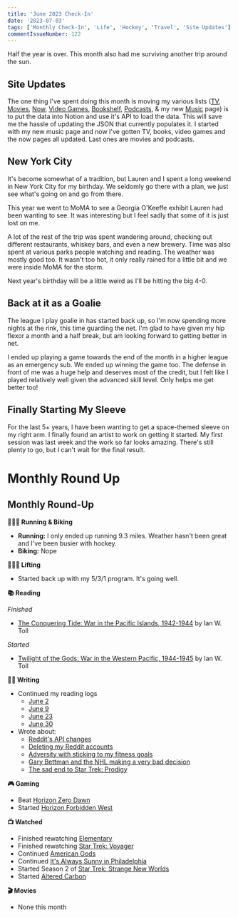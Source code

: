 ```yaml
---
title: 'June 2023 Check-In'
date: '2023-07-03'
tags: ['Monthly Check-In', 'Life', 'Hockey', 'Travel', 'Site Updates']
commentIssueNumber: 122
---
```


Half the year is over. This month also had me surviving another trip around the sun.

## Site Updates

The one thing I've spent doing this month is moving my various lists ([TV](https://kpwags.com/tv), [Movies](https://kpwags.com/movies), [Now](https://kpwags.com/now), [Video Games](https://kpwags.com/video-games), [Bookshelf](https://kpwags.com/bookshelf), [Podcasts](https://kpwags.com/listening), & my new [Music](https://kpwags.com/music) page) is to put the data into Notion and use it's API to load the data. This will save me the hassle of updating the JSON that currently populates it. I started with my new music page and now I've gotten TV, books, video games and the now pages all updated. Last ones are movies and podcasts.

## New York City

It's become somewhat of a tradition, but Lauren and I spent a long weekend in New York City for my birthday. We seldomly go there with a plan, we just see what's going on and go from there.

This year we went to MoMA to see a Georgia O'Keeffe exhibit Lauren had been wanting to see. It was interesting but I feel sadly that some of it is just lost on me.

A lot of the rest of the trip was spent wandering around, checking out different restaurants, whiskey bars, and even a new brewery. Time was also spent at various parks people watching and reading. The weather was mostly good too. It wasn't too hot, it only really rained for a little bit and we were inside MoMA for the storm.

Next year's birthday will be a little weird as I'll be hitting the big 4-0.

## Back at it as a Goalie

The league I play goalie in has started back up, so I'm now spending more nights at the rink, this time guarding the net. I'm glad to have given my hip flexor a month and a half break, but am looking forward to getting better in net.

I ended up playing a game towards the end of the month in a higher league as an emergency sub. We ended up winning the game too. The defense in front of me was a huge help and deserves most of the credit, but I felt like I played relatively well given the advanced skill level. Only helps me get better too!

## Finally Starting My Sleeve

For the last 5+ years, I have been wanting to get a space-themed sleeve on my right arm. I finally found an artist to work on getting it started. My first session was last week and the work so far looks amazing. There's still plenty to go, but I can't wait for the final result.

# Monthly Round Up

## Monthly Round-Up

**🏃🏼‍♂️ Running & Biking**

- **Running:** I only ended up running 9.3 miles. Weather hasn't been great and I've been busier with hockey.
- **Biking:** Nope

**🏋🏼‍♂️ Lifting**

- Started back up with my 5/3/1 program. It's going well.

**📚 Reading**

*Finished*
- [The Conquering Tide: War in the Pacific Islands, 1942-1944](https://bookshop.org/p/books/the-conquering-tide-war-in-the-pacific-islands-1942-1944-ian-w-toll/8758811?ean=9780393353204) by Ian W. Toll

*Started*
- [Twilight of the Gods: War in the Western Pacific, 1944-1945](https://bookshop.org/p/books/twilight-of-the-gods-war-in-the-western-pacific-1944-1945-ian-w-toll/13150893?ean=9780393868302) by Ian W. Toll

**✍🏻 Writing**

- Continued my reading logs
	- [June 2](https://kpwags.com/reading-log/31)
	- [June 9](https://kpwags.com/reading-log/32)
	- [June 23](https://kpwags.com/reading-log/33)
	- [June 30](https://kpwags.com/reading-log/34)
- Wrote about:
	- [Reddit's API changes](https://kpwags.com/posts/2023/06/07/further-thoughts-on-reddits-api-changes)
	- [Deleting my Reddit accounts](https://kpwags.com/posts/2023/06/12/goodbye-reddit)
	- [Adversity with sticking to my fitness goals](https://kpwags.com/posts/2023/06/21/its-easy-to-fall-off-the-train)
	- [Gary Bettman and the NHL making a very bad decision](https://kpwags.com/posts/2023/06/24/gary-bettman-and-the-nhl-are-cowards)
	- [The sad end to Star Trek: Prodigy](https://kpwags.com/posts/2023/06/27/star-trek-prodigy-what-a-bummer)

**🎮 Gaming**

- Beat [Horizon Zero Dawn](https://www.playstation.com/en-us/games/horizon-zero-dawn/)
- Started [Horizon Forbidden West](https://www.playstation.com/en-us/games/horizon-forbidden-west/)

**📺 Watched**

- Finished rewatching [Elementary](https://www.imdb.com/title/tt2191671/)
- Finished rewatching [Star Trek: Voyager](https://www.imdb.com/title/tt0112178/)
- Continued [American Gods](https://www.imdb.com/title/tt1898069/?ref_=fn_al_tt_1)
- Continued [It's Always Sunny in Philadelphia](https://www.imdb.com/title/tt0472954/)
- Started Season 2 of [Star Trek: Strange New Worlds](https://www.imdb.com/title/tt12327578/)
- Started [Altered Carbon](https://www.imdb.com/title/tt2261227/)

**🎬 Movies**

- None this month